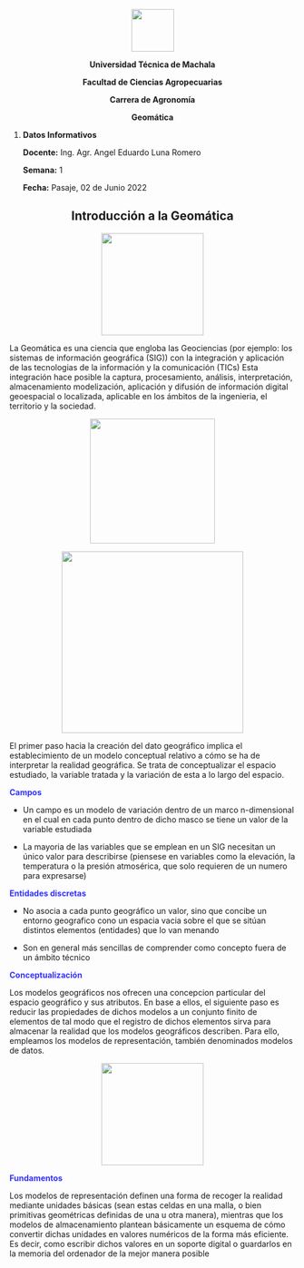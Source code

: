
<center>

![](LOGO_OUT.png){height=75px}


**Universidad Técnica de Machala**

**Facultad de Ciencias Agropecuarias**

**Carrera de Agronomía**

**Geomática**


</center>

1. **Datos Informativos**

    **Docente:** Ing. Agr. Angel Eduardo Luna Romero

    **Semana:** 1

    **Fecha:** Pasaje, 02 de Junio 2022







<center>


## Introducción a la Geomática


</center>



<center>


![](int.jpg){height=180px}

</center>


\justify
La Geomática es una ciencia que engloba las Geociencias (por ejemplo: los sistemas de información geográfica (SIG)) con la integración y aplicación de las tecnologias de la información y la comunicación (TICs) Esta integración hace posible la captura, procesamiento, análisis, interpretación, almacenamiento modelización, aplicación y difusión de información digital geoespacial o localizada, aplicable en los ámbitos de la ingenieria, el territorio y la sociedad.

<center>



![](1.jpg){height=220px}





![](2.jpg){height=320px}
</center>



\justify

El primer paso hacia la creación del dato geográfico implica el establecimiento de un modelo conceptual relativo a cómo se ha de interpretar la realidad geográfica. Se trata de conceptualizar el espacio estudiado, la variable tratada y la variación de esta a lo largo del espacio.



<strong style="color: blue; opacity: 0.80;"> Campos </strong>




\justify

* Un campo es un modelo de variación dentro de un marco n-dimensional en el cual en cada punto dentro de dicho masco se tiene un valor de la variable estudiada

* La mayoria de las variables que se emplean en un SIG necesitan un único valor para describirse (piensese en variables como la elevación, la temperatura o la presión atmosérica, que solo requieren de un numero para expresarse)


<strong style="color: blue; opacity: 0.80;">  Entidades discretas </strong>




\justify

* No asocia a cada punto geográfico un valor, sino que concibe un entorno geografico cono un espacia vacia sobre el que se sitúan distintos elementos (entidades) que lo van menando 

* Son en general más sencillas de comprender como concepto fuera de un ámbito técnico



<strong style="color: blue; opacity: 0.80;">  Conceptualización</strong>




\justify

Los modelos geográficos nos ofrecen una concepcion particular del espacio geográfico y sus atributos. En base a ellos, el siguiente paso es reducir las propiedades de dichos modelos a un conjunto finito de elementos de tal modo que el registro de dichos elementos sirva para almacenar la realidad que los modelos geográficos describen. Para ello, empleamos los modelos de representación, también denominados modelos de datos.


<center>



![](3.jpg){height=180px}

</center>

<strong style="color: blue; opacity: 0.80;"> Fundamentos</strong>




\justify
Los modelos de representación definen una forma de recoger la realidad mediante unidades básicas (sean estas celdas en una malla, o bien primitivas geométricas definidas de una u otra manera), mientras que los modelos de almacenamiento plantean básicamente un esquema de cómo convertir dichas unidades en valores numéricos de la forma más eficiente. Es decir, como escribir dichos valores en un soporte digital o guardarlos en la memoria del ordenador de la mejor manera posible







